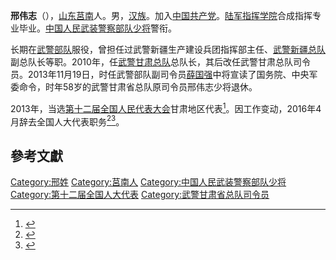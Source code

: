 '''邢伟志'''（{{bd|1955年||}}），[[山东|山东]][[莒南|莒南]]人。男，[[汉族|汉族]]。加入[[中国共产党|中国共产党]]。[[陆军指挥学院|陆军指挥学院]]合成指挥专业毕业。[[中国人民武装警察部队少将|中国人民武装警察部队少将]]警衔。

{{Infobox officeholder
| 姓名        = 邢偉志
|军衔        = [[File:PLAMjGeneral_r.svg.png|50px]] [[中国人民武裝警察部隊少将|武警少将]]

|公職=全國人民代表

| 效忠        = {{CPC}}<!--解放军格言：听党指挥--><br/>{{PRC}}
| 服务        = {{PLA}}
}}

长期在[[武警部队|武警部队]]服役，曾担任过武警新疆生产建设兵团指挥部主任、[[武警新疆总队|武警新疆总队]]副总队长等职。2010年，任[[武警甘肃总队|武警甘肃总队]]总队长，其后改任武警甘肃总队司令员。2013年11月19日，时任武警部队副司令员[[薛国强|薛国强]]中将宣读了国务院、中央军委命令，时年58岁的武警甘肃省总队原司令员邢伟志少将退休。

2013年，当选[[第十二届全国人民代表大会|第十二届全国人民代表大会]]甘肃地区代表<ref>{{cite news|title=全国人大代表信息-邢伟志|url= http://210.82.31.1:8084/delegate/viewDelegate.action?dbid=122516|accessdate=2013-04-05|newspaper=全国人大网|deadurl=yes|archiveurl=https://web.archive.org/web/20160531102854/http://www.npc.gov.cn/delegate/viewDelegate.action?dbid=122516|archivedate=2016-05-31}}</ref>。因工作变动，2016年4月辞去全国人大代表职务<ref>{{cite news|title=61岁武警甘肃总队原司令员邢伟志少将辞去全国人大代表职务|url=http://www.thepaper.cn/newsDetail_forward_1462597|accessdate=2016-04-28|agency=澎湃新闻|archive-date=2016-05-31|archive-url=https://web.archive.org/web/20160531064750/http://www.thepaper.cn/newsDetail_forward_1462597|dead-url=no}}</ref><ref>{{cite news|title=第十二届全国人民代表大会常务委员会代表资格审查委员会关于个别代表的代表资格的报告（2016年4月28日第十二届全国人民代表大会常务委员会第二十次会议通过）|url=http://www.npc.gov.cn/wxzl/gongbao/2016-07/11/content_1994467.htm|accessdate=2016-08-30|newspaper=中国人大网|archive-url=https://web.archive.org/web/20160918212633/http://www.npc.gov.cn/wxzl/gongbao/2016-07/11/content_1994467.htm|archive-date=2016年9月18日|dead-url=yes}}</ref>。

==參考文獻==
{{reflist}}
{{中国政治人物小作品}}

[[Category:邢姓|Category:邢姓]]
[[Category:莒南人|Category:莒南人]]
[[Category:中国人民武装警察部队少将|Category:中国人民武装警察部队少将]]
[[Category:第十二届全国人大代表|Category:第十二届全国人大代表]]
[[Category:武警甘肃省总队司令员|Category:武警甘肃省总队司令员]]